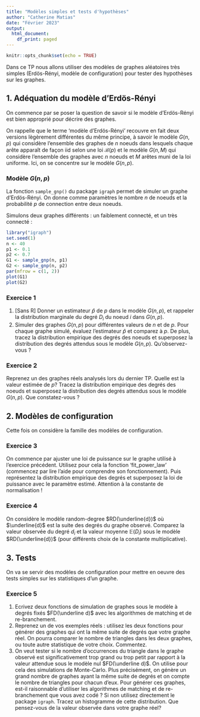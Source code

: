 ```yaml
---
title: "Modèles simples et tests d'hypothèses"
author: "Catherine Matias"
date: "Février 2023"
output:
  html_document:
    df_print: paged
---
```

 
```r
knitr::opts_chunk$set(echo = TRUE)
```
 
Dans ce TP nous allons utiliser des modèles de graphes aléatoires très simples (Erdös-Rényi, modèle de configuration) pour tester des hypothèses sur les graphes. 


## 1. Adéquation du modèle d'Erdös-Rényi 
On commence par se poser la question de savoir si le modèle d'Erdös-Rényi est bien approprié pour décrire des graphes. 

On rappelle que le terme 'modèle d'Erdös-Rényi' recouvre en fait deux versions lègèrement différentes du même principe, à savoir le modèle $G(n,p)$ qui considère l'ensemble des graphes de $n$ noeuds dans lesquels chaque arête apparaît de façon iid selon une loi $\mathcal{B}(p)$ et le modèle $G(n,M)$ qui considère l'ensemble des graphes avec $n$ noeuds et $M$ arêtes muni de la loi uniforme.  Ici, on se concentre sur le modèle $G(n,p)$.



### Modèle $G(n,p)$ 
 
La fonction ``sample_gnp()`` du package ``igraph`` permet de simuler un graphe d'Erdös-Rényi. On donne comme paramètres le nombre $n$  de noeuds et  la probabilité $p$ de connection entre deux noeuds. 

Simulons deux graphes différents : un faiblement connecté, et un très connecté :
```r
library("igraph")
set.seed(1)
n <- 40
p1 <- 0.1
p2 <- 0.7
G1 <- sample_gnp(n, p1)
G2 <- sample_gnp(n, p2)
par(mfrow = c(1, 2))
plot(G1)
plot(G2)
```
 
 
### Exercice 1

1. [Sans R] Donner un estimateur $\hat{p}$ de $p$ dans le modèle $G(n,p)$, et rappeler la distribution marginale du degré $D_i$ du noeud $i$ dans $G(n,p)$.
2. Simuler des graphes $G(n,p)$ pour différentes valeurs de $n$ et de $p$. Pour chaque graphe simulé,
 évaluez l'estimateur $\hat p$ et comparez à $p$. De plus, tracez la distribution empirique  des degrés des noeuds  et   superposez la distribution des degrés attendus sous le modèle  $G(n,p)$.   Qu'observez-vous  ?

### Exercice 2
Reprenez un des graphes  réels analysés lors du dernier TP. 
Quelle  est la  valeur  estimée  de $p$? Tracez la distribution empirique  des degrés des noeuds  et
 superposez la distribution des degrés attendus sous le modèle $G(n,p)$. Que  constatez-vous ?
    
   
## 2. Modèles de configuration 
Cette fois on considère la famille des modèles de configuration. 


### Exercice 3
On commence par ajuster une loi de puissance sur le graphe utilisé à l'exercice précédent. Utilisez pour cela la fonction 'fit_power_law' (commencez par lire l'aide pour comprendre son fonctionnement). Puis représentez la distribution empirique des degrés et superposez la loi de puissance avec le paramètre estimé. Attention à la constante de normalisation !
 
 
### Exercice 4 
On considère le modèle random-degree $RD(\underline{d})$ où $\underline{d}$ est la suite des degrés du graphe observé. Comparez la valeur observée du degré $d_i$ et la valeur moyenne $\mathbb{E}(D_i)$ sous le modèle  $RD(\underline{d})$ (pour différents choix de la constante multiplicative). 



## 3. Tests 
On va se servir des modèles de configuration pour mettre en oeuvre des tests simples sur les statistiques d'un graphe.  

### Exercice 5 
1. Ecrivez deux fonctions de simulation de graphes sous le modèle à degrés fixés $FD(\underline d)$ avec les algorithmes de matching et de re-branchement. 
2. Reprenez un de vos exemples réels : utilisez les deux fonctions pour générer des graphes qui ont la même suite de  degrés que votre graphe réel. On pourra comparer le nombre de triangles dans les deux graphes, ou toute autre statistique de votre choix. Commentez.
3. On veut tester si  le nombre d'occurrences du triangle dans le graphe observé est significativement trop grand ou trop petit par rapport à la valeur attendue sous le modèle nul $FD(\underline d)$. On utilise pour cela  des simulations de  Monte-Carlo. Plus précisément, on génère un grand nombre  de graphes ayant  la même suite de degrés et on compte le nombre de triangles pour  chacun d'eux.  Pour générer ces graphes, est-il raisonnable d'utiliser   les algorithmes de  matching
    et de re-branchement que vous avez codé ? Si non utilisez
    directement le package ``igraph``. 
  Tracez un histogramme de cette distribution. Que pensez-vous de la valeur observée dans votre graphe réel?



